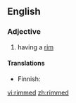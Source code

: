 ==English==

===Adjective===
{{en-adj|-}}

# having a [[rim]]

====Translations====
{{trans-top|having a rim}}
*Finnish: {{t-|fi|kehyksellinen}}
{{trans-mid}}
{{trans-bottom}}

[[vi:rimmed]]
[[zh:rimmed]]